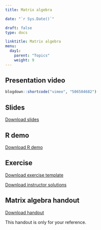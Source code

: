 ---
title: Matrix algebra 

date: "`r Sys.Date()`"

draft: false
type: docs

linktitle: Matrix algebra
menu:
  day1:
    parent: "Topics"
    weight: 9
---

## Presentation video

```{r, echo=F}
blogdown::shortcode("vimeo", "506504682")
```

## Slides

[Download slides](../../../Course_Modularization/Intro, general, packages/matrixAlgebraSlidesExtra.pptx)

## R demo

[Download R demo](../../../Course_Modularization/Intro, general, packages/Matrix algebra in R - demo.R)

## Exercise

[Download exercise template](../../../Course_Modularization/Intro, general, packages/Matrix algebra in R - template_June2024.Rmd)

<!-- Solutions will be provided upon request. -->

[Download instructor solutions](../../../Course_Modularization/Intro, general, packages/Matrix algebra in R_solution_June2024.Rmd)

## Matrix algebra handout 

[Download handout](../../../Course_Modularization/Intro, general, packages/matrix.algebra.pdf)

This handout is only for your reference.


